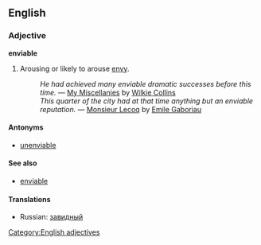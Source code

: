 ==English==

===Adjective===
'''enviable'''
# Arousing or likely to arouse [[envy]].
#: ''He had achieved many enviable dramatic successes before this time.'' &mdash; [[w:My Miscellanies|My Miscellanies]] by [[w:Wilkie Collins|Wilkie Collins]]
#: ''This quarter of the city had at that time anything but an enviable reputation. '' &mdash; [[w:Monsieur Lecoq|Monsieur Lecoq]] by [[w:Emile Gaboriau|Emile Gaboriau]]

====Antonyms====
*[[unenviable]]

====See also====
*[[enviable]]

====Translations====
*Russian: [[завидный]]

[[Category:English adjectives]]